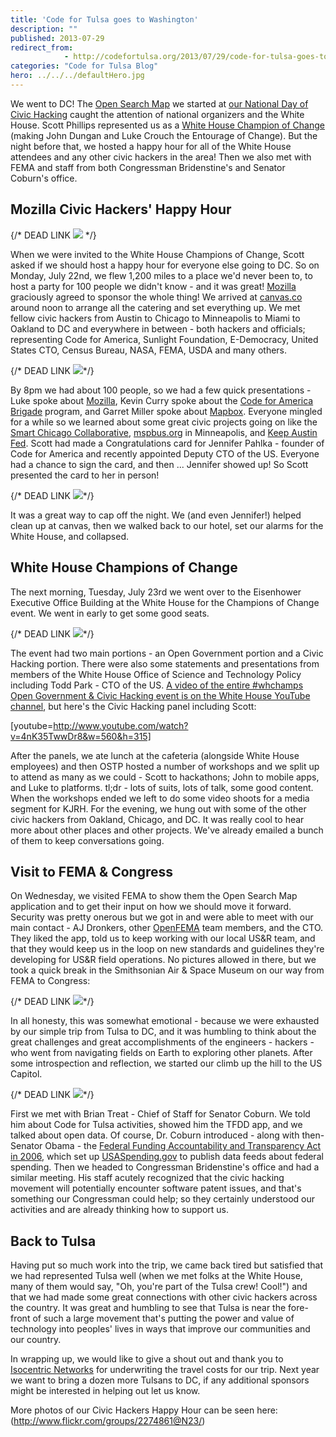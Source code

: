 ```yaml
---
title: 'Code for Tulsa goes to Washington'
description: ""
published: 2013-07-29
redirect_from: 
            - http://codefortulsa.org/2013/07/29/code-for-tulsa-goes-to-washington/
categories: "Code for Tulsa Blog"
hero: ../../../defaultHero.jpg
---
```

We went to DC! The [Open Search Map](http://codefortulsa.github.io/open-search-map) we started at [our National Day of Civic Hacking](http://www.hackforchange.org/national-day-civic-hacking-tulsa) caught the attention of national organizers and the White House. Scott Phillips represented us as a [White House Champion of Change](http://www.whitehouse.gov/champions) (making John Dungan and Luke Crouch the Entourage of Change). But the night before that, we hosted a happy hour for all of the White House attendees and any other civic hackers in the area! Then we also met with FEMA and staff from both Congressman Bridenstine's and Senator Coburn's office.

## Mozilla Civic Hackers' Happy Hour

{/* DEAD LINK ![](https://farm8.staticflickr.com/7310/9371816995_38f7dda738_z.jpg) */}

When we were invited to the White House Champions of Change, Scott asked if we should host a happy hour for everyone else going to DC. So on Monday, July 22nd, we flew 1,200 miles to a place we'd never been to, to host a party for 100 people we didn't know - and it was great! [Mozilla](http://mozilla.org) graciously agreed to sponsor the whole thing! We arrived at [canvas.co](http://canvas.co/) around noon to arrange all the catering and set everything up. We met fellow civic hackers from Austin to Chicago to Minneapolis to Miami to Oakland to DC and everywhere in between - both hackers and officials; representing Code for America, Sunlight Foundation, E-Democracy, United States CTO, Census Bureau, NASA, FEMA, USDA and many others.

{/* DEAD LINK ![](https://farm3.staticflickr.com/2881/9374585812_8752c3cea7_z.jpg)*/}

By 8pm we had about 100 people, so we had a few quick presentations - Luke spoke about [Mozilla](http://mozilla.org), Kevin Curry spoke about the [Code for America Brigade](http://brigade.codeforamerica.org/) program, and Garret Miller spoke about [Mapbox](http://www.mapbox.com/). Everyone mingled for a while so we learned about some great civic projects going on like the [Smart Chicago Collaborative](http://www.smartchicagocollaborative.org/), [mspbus.org](http://mspbus.org/) in Minneapolis, and [Keep Austin Fed](http://www.keepaustinfed.org/). Scott had made a Congratulations card for Jennifer Pahlka - founder of Code for America and recently appointed Deputy CTO of the US. Everyone had a chance to sign the card, and then ... Jennifer showed up! So Scott presented the card to her in person!

{/* DEAD LINK ![](https://farm3.staticflickr.com/2862/9374588812_959479e328.jpg)*/}

It was a great way to cap off the night. We (and even Jennifer!) helped clean up at canvas, then we walked back to our hotel, set our alarms for the White House, and collapsed.

## White House Champions of Change

The next morning, Tuesday, July 23rd we went over to the Eisenhower Executive Office Building at the White House for the Champions of Change event. We went in early to get some good seats.

{/* DEAD LINK ![](https://farm4.staticflickr.com/3711/9375054592_27986f51d0_z.jpg)*/}

The event had two main portions - an Open Government portion and a Civic Hacking portion. There were also some statements and presentations from members of the White House Office of Science and Technology Policy including Todd Park - CTO of the US. [A video of the entire #whchamps Open Government & Civic Hacking event is on the White House YouTube channel](http://youtu.be/4nK35TwwDr8), but here's the Civic Hacking panel including Scott:

\[youtube=http://www.youtube.com/watch?v=4nK35TwwDr8&w=560&h=315]

After the panels, we ate lunch at the cafeteria (alongside White House employees) and then OSTP hosted a number of workshops and we split up to attend as many as we could - Scott to hackathons; John to mobile apps, and Luke to platforms. tl;dr - lots of suits, lots of talk, some good content. When the workshops ended we left to do some video shoots for a media segment for KJRH. For the evening, we hung out with some of the other civic hackers from Oakland, Chicago, and DC. It was really cool to hear more about other places and other projects. We've already emailed a bunch of them to keep conversations going.

## Visit to FEMA & Congress

On Wednesday, we visited FEMA to show them the Open Search Map application and to get their input on how we should move it forward. Security was pretty onerous but we got in and were able to meet with our main contact - AJ Dronkers, other [OpenFEMA](http://www.fema.gov/openfema) team members, and the CTO. They liked the app, told us to keep working with our local US&R team, and that they would keep us in the loop on new standards and guidelines they're developing for US&R field operations. No pictures allowed in there, but we took a quick break in the Smithsonian Air & Space Museum on our way from FEMA to Congress:

{/* DEAD LINK ![](https://farm4.staticflickr.com/3674/9375362142_8ea3f17041_z.jpg)*/}

In all honesty, this was somewhat emotional - because we were exhausted by our simple trip from Tulsa to DC, and it was humbling to think about the great challenges and great accomplishments of the engineers - hackers - who went from navigating fields on Earth to exploring other planets. After some introspection and reflection, we started our climb up the hill to the US Capitol.

{/* DEAD LINK ![](https://farm8.staticflickr.com/7450/9372632637_ef50f3e060.jpg)*/}

First we met with Brian Treat - Chief of Staff for Senator Coburn. We told him about Code for Tulsa activities, showed him the TFDD app, and we talked about open data. Of course, Dr. Coburn introduced - along with then-Senator Obama - the [Federal Funding Accountability and Transparency Act in 2006](https://en.wikipedia.org/wiki/Federal_Funding_Accountability_and_Transparency_Act_of_2006), which set up [USASpending.gov](http://www.usaspending.gov/) to publish data feeds about federal spending. Then we headed to Congressman Bridenstine's office and had a similar meeting. His staff acutely recognized that the civic hacking movement will potentially encounter software patent issues, and that's something our Congressman could help; so they certainly understood our activities and are already thinking how to support us.

## Back to Tulsa

Having put so much work into the trip, we came back tired but satisfied that we had represented Tulsa well (when we met folks at the White House, many of them would say, "Oh, you're part of the Tulsa crew! Cool!") and that we had made some great connections with other civic hackers across the country. It was great and humbling to see that Tulsa is near the fore-front of such a large movement that's putting the power and value of technology into peoples' lives in ways that improve our communities and our country.

In wrapping up, we would like to give a shout out and thank you to [Isocentric Networks](http://www.isocentric.com "Isocentric Networks") for underwriting the travel costs for our trip. Next year we want to bring a dozen more Tulsans to DC, if any additional sponsors might be interested in helping out let us know.

More photos of our Civic Hackers Happy Hour can be seen here: (http://www.flickr.com/groups/2274861@N23/)
